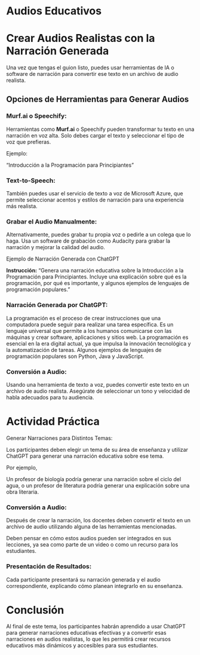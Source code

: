 :::{.justify}
# Audios Educativos

# Crear Audios Realistas con la Narración Generada

Una vez que tengas el guion listo, puedes usar herramientas de IA o software de narración para convertir ese texto en un archivo de audio realista.

## Opciones de Herramientas para Generar Audios

### Murf.ai o Speechify:

Herramientas como **Murf.ai** o Speechify pueden transformar tu texto en una narración en voz alta. Solo debes cargar el texto y seleccionar el tipo de voz que prefieras.

Ejemplo: 

"Introducción a la Programación para Principiantes"

### Text-to-Speech:

También puedes usar el servicio de texto a voz de Microsoft Azure, que permite seleccionar acentos y estilos de narración para una experiencia más realista.

### Grabar el Audio Manualmente:

Alternativamente, puedes grabar tu propia voz o pedirle a un colega que lo haga. Usa un software de grabación como Audacity para grabar la narración y mejorar la calidad del audio.

Ejemplo de Narración Generada con ChatGPT

**Instrucción:** "Genera una narración educativa sobre la Introducción a la Programación para Principiantes. Incluye una explicación sobre qué es la programación, por qué es importante, y algunos ejemplos de lenguajes de programación populares."

### Narración Generada por ChatGPT:

La programación es el proceso de crear instrucciones que una computadora puede seguir para realizar una tarea específica. Es un lenguaje universal que permite a los humanos comunicarse con las máquinas y crear software, aplicaciones y sitios web. La programación es esencial en la era digital actual, ya que impulsa la innovación tecnológica y la automatización de tareas. Algunos ejemplos de lenguajes de programación populares son Python, Java y JavaScript.

### Conversión a Audio:

Usando una herramienta de texto a voz, puedes convertir este texto en un archivo de audio realista. Asegúrate de seleccionar un tono y velocidad de habla adecuados para tu audiencia.

# Actividad Práctica

Generar Narraciones para Distintos Temas:

Los participantes deben elegir un tema de su área de enseñanza y utilizar ChatGPT para generar una narración educativa sobre ese tema.

Por ejemplo, 

Un profesor de biología podría generar una narración sobre el ciclo del agua, o un profesor de literatura podría generar una explicación sobre una obra literaria.

### Conversión a Audio:

Después de crear la narración, los docentes deben convertir el texto en un archivo de audio utilizando alguna de las herramientas mencionadas.

Deben pensar en cómo estos audios pueden ser integrados en sus lecciones, ya sea como parte de un video o como un recurso para los estudiantes.

### Presentación de Resultados:

Cada participante presentará su narración generada y el audio correspondiente, explicando cómo planean integrarlo en su enseñanza.

# Conclusión

Al final de este tema, los participantes habrán aprendido a usar ChatGPT para generar narraciones educativas efectivas y a convertir esas narraciones en audios realistas, lo que les permitirá crear recursos educativos más dinámicos y accesibles para sus estudiantes.
:::

